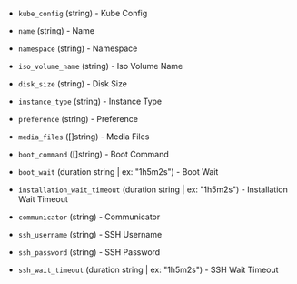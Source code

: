 <!-- Code generated from the comments of the Config struct in builder/kubevirt/iso/config.go; DO NOT EDIT MANUALLY -->

- `kube_config` (string) - Kube Config

- `name` (string) - Name

- `namespace` (string) - Namespace

- `iso_volume_name` (string) - Iso Volume Name

- `disk_size` (string) - Disk Size

- `instance_type` (string) - Instance Type

- `preference` (string) - Preference

- `media_files` ([]string) - Media Files

- `boot_command` ([]string) - Boot Command

- `boot_wait` (duration string | ex: "1h5m2s") - Boot Wait

- `installation_wait_timeout` (duration string | ex: "1h5m2s") - Installation Wait Timeout

- `communicator` (string) - Communicator

- `ssh_username` (string) - SSH Username

- `ssh_password` (string) - SSH Password

- `ssh_wait_timeout` (duration string | ex: "1h5m2s") - SSH Wait Timeout

<!-- End of code generated from the comments of the Config struct in builder/kubevirt/iso/config.go; -->
